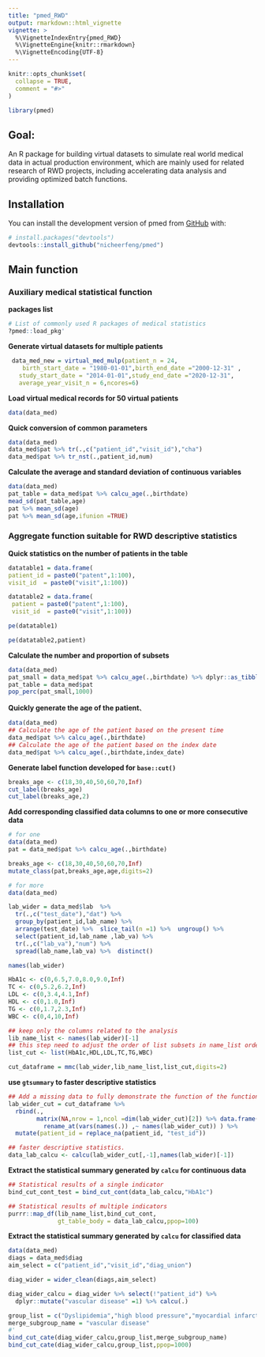 ```yaml
---
title: "pmed_RWD"
output: rmarkdown::html_vignette
vignette: >
  %\VignetteIndexEntry{pmed_RWD}
  %\VignetteEngine{knitr::rmarkdown}
  %\VignetteEncoding{UTF-8}
---
```


```r
knitr::opts_chunk$set(
  collapse = TRUE,
  comment = "#>"
)
```

```r
library(pmed)
```

## Goal:

  An R package for building virtual datasets to simulate real world
  medical data in actual production environment, which are mainly used for 
  related research of RWD projects, including accelerating data analysis 
  and providing optimized batch functions.

## Installation

You can install the development version of pmed from [GitHub](https://github.com/) with:

``` r
# install.packages("devtools")
devtools::install_github("nicheerfeng/pmed")
```

## Main function
### Auxiliary medical statistical function

**packages list**
``` r
# List of commonly used R packages of medical statistics
?pmed::load_pkg'
```

**Generate virtual datasets for multiple patients**
``` r
 data_med_new = virtual_med_mulp(patient_n = 24,
    birth_start_date = "1980-01-01",birth_end_date ="2000-12-31" ,
   study_start_date = "2014-01-01",study_end_date ="2020-12-31",
   average_year_visit_n = 6,ncores=6)
```
**Load virtual medical records for 50 virtual patients**
``` r
data(data_med)
```
**Quick conversion of common parameters**
``` r
data(data_med)
data_med$pat %>% tr(.,c("patient_id","visit_id"),"cha")
data_med$pat %>% tr_nst(.,patient_id,num)
```

**Calculate the average and standard deviation of continuous variables**
``` r
data(data_med)
pat_table = data_med$pat %>% calcu_age(.,birthdate)
mead_sd(pat_table,age)
pat %>% mean_sd(age)
pat %>% mean_sd(age,ifunion =TRUE)
```


### Aggregate function suitable for RWD descriptive statistics

**Quick statistics on the number of patients in the table**
``` r
datatable1 = data.frame(
patient_id = paste0("patent",1:100),
visit_id  = paste0("visit",1:100))

datatable2 = data.frame(
 patient = paste0("patent",1:100),
 visit_id  = paste0("visit",1:100))

pe(datatable1)

pe(datatable2,patient)
```
**Calculate the number and proportion of subsets**
``` r
data(data_med)
pat_small = data_med$pat %>% calcu_age(.,birthdate) %>% dplyr::as_tibble(.) %>%  filter("age">30)
pat_table = data_med$pat
pop_perc(pat_small,1000)
```



**Quickly generate the age of the patient**、
``` r
data(data_med)
## Calculate the age of the patient based on the present time
data_med$pat %>% calcu_age(.,birthdate)
## Calculate the age of the patient based on the index date
data_med$pat %>% calcu_age(.,birthdate,index_date)
```

**Generate label function developed for `base::cut()`**
``` r
breaks_age <- c(18,30,40,50,60,70,Inf)
cut_label(breaks_age)
cut_label(breaks_age,2)
```

**Add corresponding classified data columns to one or more consecutive data** 
``` r
# for one
data(data_med)
pat = data_med$pat %>% calcu_age(.,birthdate)

breaks_age <- c(18,30,40,50,60,70,Inf)
mutate_class(pat,breaks_age,age,digits=2)

# for more
data(data_med)

lab_wider = data_med$lab  %>%
  tr(.,c("test_date"),"dat") %>%
  group_by(patient_id,lab_name) %>%
  arrange(test_date) %>%  slice_tail(n =1) %>%  ungroup() %>%
  select(patient_id,lab_name ,lab_va) %>%
  tr(.,c("lab_va"),"num") %>%
  spread(lab_name,lab_va) %>%  distinct()

names(lab_wider)

HbA1c <- c(0,6.5,7.0,8.0,9.0,Inf)
TC <- c(0,5.2,6.2,Inf)
LDL <- c(0,3.4,4.1,Inf)
HDL <- c(0,1.0,Inf)
TG <- c(0,1.7,2.3,Inf)
WBC <- c(0,4,10,Inf)

## keep only the columns related to the analysis
lib_name_list <- names(lab_wider)[-1]
## this step need to adjust the order of list subsets in name_list order
list_cut <- list(HbA1c,HDL,LDL,TC,TG,WBC)

cut_dataframe = mmc(lab_wider,lib_name_list,list_cut,digits=2)

```
**use `gtsummary` to faster descriptive statistics**
``` r
## Add a missing data to fully demonstrate the function of the function
lab_wider_cut = cut_dataframe %>%
  rbind(.,
        matrix(NA,nrow = 1,ncol =dim(lab_wider_cut)[2]) %>% data.frame() %>%
          rename_at(vars(names(.)) ,~ names(lab_wider_cut)) ) %>%
  mutate(patient_id = replace_na(patient_id, "test_id"))

## faster descriptive statistics.
data_lab_calcu <- calcu(lab_wider_cut[,-1],names(lab_wider)[-1])
```

**Extract the statistical summary generated by `calcu` for continuous data**
``` r
## Statistical results of a single indicator
bind_cut_cont_test = bind_cut_cont(data_lab_calcu,"HbA1c")

## Statistical results of multiple indicators
purrr::map_df(lib_name_list,bind_cut_cont,
              gt_table_body = data_lab_calcu,ppop=100)
```

**Extract the statistical summary generated by `calcu` for classified data**

``` r
data(data_med)
diags = data_med$diag
aim_select = c("patient_id","visit_id","diag_union")

diag_wider = wider_clean(diags,aim_select)

diag_wider_calcu = diag_wider %>% select(!"patient_id") %>%
  dplyr::mutate("vascular disease" =1) %>% calcu(.)

group_list = c("Dyslipidemia","high blood pressure","myocardial infarction")
merge_subgroup_name = "vascular disease"
#'
bind_cut_cate(diag_wider_calcu,group_list,merge_subgroup_name)
bind_cut_cate(diag_wider_calcu,group_list,ppop=1000)
```
